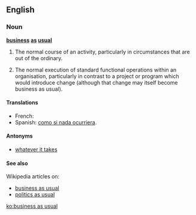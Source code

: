 ==English==

===Noun===
'''[[business]] [[as]] [[usual]]'''

# {{idiom}} The normal course of an activity, particularly in circumstances that are out of the ordinary.
# {{idiom}} The normal execution of standard functional operations within an organisation, particularly in contrast to a project or program which would introduce change (although that change may itself become business as usual).

====Translations====
{{trans-top|The normal course of an activity, in circumstances that are out of the ordinary}}
* French: {{t|fr|Comme si de rien n'était.}}
* Spanish: [[como si nada ocurriera]].
{{trans-mid}}
{{trans-bottom}}

====Antonyms====
* [[whatever it takes]]

====See also====
Wikipedia articles on:
* [[w:business operations|business as usual]]
* [[w:politics as usual|politics as usual]]

[[ko:business as usual]]